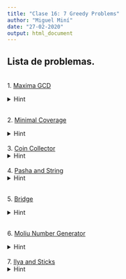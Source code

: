 ```yaml
---
title: "Clase 16: 7 Greedy Problems"
author: "Miguel Miní"
date: "27-02-2020"
output: html_document
---
```


## Lista de problemas.

<br>
1. [Maxima GCD](https://codeforces.com/contest/803/problem/C)

<details>
    <summary>Hint</summary>
<p>Como la suma de los elementos es n, si todos tienen gcd igual a d, 
necesariamente d es un divisor de n. luego existe una solución si
y solo si los k primeros multiplos de d suman un valor menor o 
igual a n.</p>
</details>
<br>
2. [Minimal Coverage](https://onlinejudge.org/index.php?option=com_onlinejudge&Itemid=8&page=show_problem&problem=961)

<details>
  <summary>Hint</summary>
<p> Podemos tomar el elemento que cubra el lado derecho lo màs que
se pueda, y resolver el problema recursivamente, por que esto es correcto?
Supongamos que no lo es, así que no debe ser igual a ninguna solución optima,
tomamos la solución optima que tiene los k rangos más a la izquierda que he tomado,
entonces la solución correcta no toma el siguiente elemento que cubre más, así que 
yo puedo usar el rango que he escogido y la respuesta se mantiene con la misma
cantidad de elementos, así que encontré una solución más similar a la mía, que 
la máxima.
</p>
</details>

<br>
3. [Coin Collector](https://onlinejudge.org/index.php?option=com_onlinejudge&Itemid=8&page=show_problem&problem=2231)
<details>
  <summary>Hint</summary>
<p> 
En primer lugar, siempre me conviene tener a lo más una moneda de cada tipo, 
ahora, podemos proponer el siguiente greedy, si tengo hasta ahora una suma de 
monedas $sum$ y le agrego la $a_i$ (visito los elementos en orden), entonces la 
tomo si $sum + a_i < a_{i+1}$. Podemos probar esto otra vez con stay ahead.
</p>
</details>

<br>
4. [Pasha and String](https://codeforces.com/problemset/problem/525/B)
<details>
  <summary>Hint</summary>
<p> 
Debemos darnos cuenta que cada elemento solo tiene dos estados, y la cantidad 
de $a_i$ que son usado para moverlos es lo único que importa para decidir.
</p>
</details>

<br>
5. [Bridge](https://onlinejudge.org/index.php?option=com_onlinejudge&Itemid=8&page=show_problem&problem=978)

<details>
  <summary>Hint</summary>
<p> 
Para n < 3 el problema es trivial, en otro caso, debo llevar a los menos rapidos
tan pronto como pueda, una forma de llevar a los dos más lentos, puedo llevar
a los dos más rapidos, luego regresar con el más rapido, ir con los dos menos rapidos
y regresar con el segun más rapido, en otro caso puedo llevar al primero y al segundo más
rápido solo yendo con el más rapido de uno a la vez. En ambos caso se reduce la
cantidad de personas en 2.
</p>
</details>

<br>
6. [Moliu Number Generator](https://onlinejudge.org/index.php?option=com_onlinejudge&Itemid=8&page=show_problem&problem=2614)

<details>
  <summary>Hint</summary>
<p> 
Nos debemos dar cuenta que siempre es mejor dividir entre dos, cuando tenemos un número
le sumamos 1 o restamos 1 si y solo si es multiplo de 4. a menos que sea 3.
</p>
</details>

<br>
7. [Ilya and Sticks](https://codeforces.com/problemset/problem/525/C)
<details>
  <summary>Hint</summary>
<p> 
Nosotros notamos que siempre nos conviene mantener todos los elementos en pares,
así que de forma greedy bajo los residuos impares que tengo solo si tengo
su valor - 1. y al final multiplico los mayores con los mayores pares.
</p>
</details>
